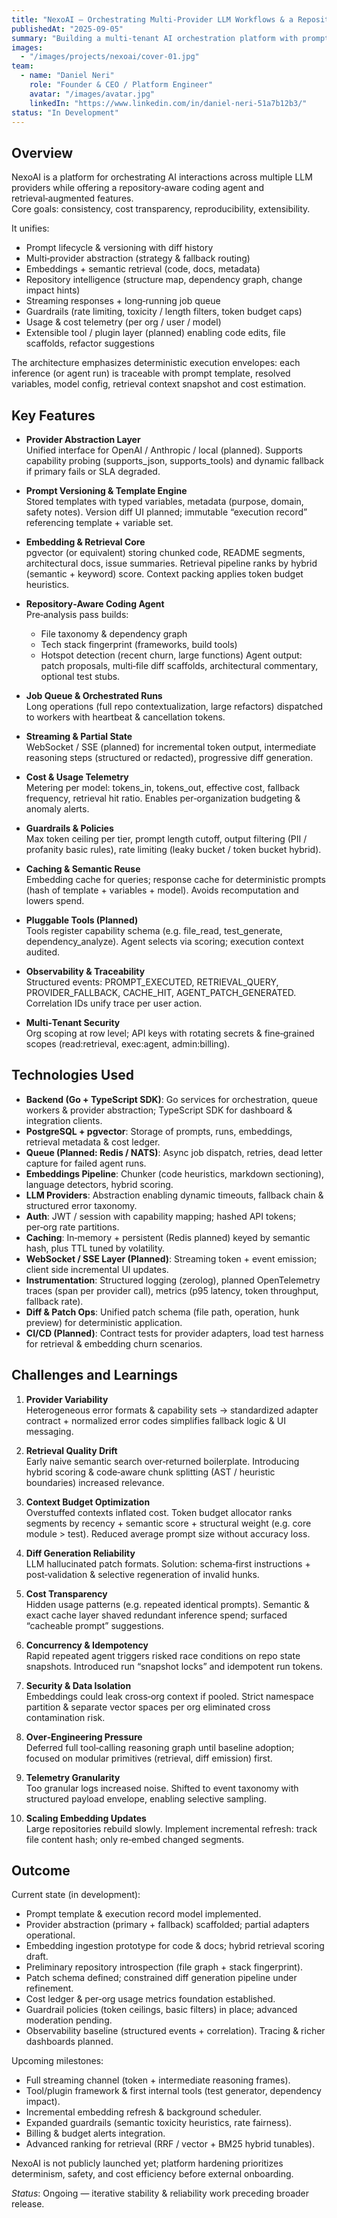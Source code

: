 ```yaml
---
title: "NexoAI – Orchestrating Multi‑Provider LLM Workflows & a Repository‑Aware Coding Agent"
publishedAt: "2025-09-05"
summary: "Building a multi‑tenant AI orchestration platform with prompt versioning, embeddings retrieval, provider abstraction, cost controls and a repository‑aware coding assistant. (In active development)"
images:
  - "/images/projects/nexoai/cover-01.jpg"
team:
  - name: "Daniel Neri"
    role: "Founder & CEO / Platform Engineer"
    avatar: "/images/avatar.jpg"
    linkedIn: "https://www.linkedin.com/in/daniel-neri-51a7b12b3/"
status: "In Development"
---
```


## Overview

NexoAI is a platform for orchestrating AI interactions across multiple LLM providers while offering a repository‑aware coding agent and retrieval‑augmented features.  
Core goals: consistency, cost transparency, reproducibility, extensibility.

It unifies:
- Prompt lifecycle & versioning with diff history
- Multi‑provider abstraction (strategy & fallback routing)
- Embeddings + semantic retrieval (code, docs, metadata)
- Repository intelligence (structure map, dependency graph, change impact hints)
- Streaming responses + long‑running job queue
- Guardrails (rate limiting, toxicity / length filters, token budget caps)
- Usage & cost telemetry (per org / user / model)  
- Extensible tool / plugin layer (planned) enabling code edits, file scaffolds, refactor suggestions

The architecture emphasizes deterministic execution envelopes: each inference (or agent run) is traceable with prompt template, resolved variables, model config, retrieval context snapshot and cost estimation.

## Key Features

- **Provider Abstraction Layer**  
  Unified interface for OpenAI / Anthropic / local (planned). Supports capability probing (supports_json, supports_tools) and dynamic fallback if primary fails or SLA degraded.

- **Prompt Versioning & Template Engine**  
  Stored templates with typed variables, metadata (purpose, domain, safety notes). Version diff UI planned; immutable “execution record” referencing template + variable set.

- **Embedding & Retrieval Core**  
  pgvector (or equivalent) storing chunked code, README segments, architectural docs, issue summaries. Retrieval pipeline ranks by hybrid (semantic + keyword) score. Context packing applies token budget heuristics.

- **Repository‑Aware Coding Agent**  
  Pre‑analysis pass builds:
  - File taxonomy & dependency graph
  - Tech stack fingerprint (frameworks, build tools)
  - Hotspot detection (recent churn, large functions)
  Agent output: patch proposals, multi‑file diff scaffolds, architectural commentary, optional test stubs.

- **Job Queue & Orchestrated Runs**  
  Long operations (full repo contextualization, large refactors) dispatched to workers with heartbeat & cancellation tokens.

- **Streaming & Partial State**  
  WebSocket / SSE (planned) for incremental token output, intermediate reasoning steps (structured or redacted), progressive diff generation.

- **Cost & Usage Telemetry**  
  Metering per model: tokens_in, tokens_out, effective cost, fallback frequency, retrieval hit ratio. Enables per‑organization budgeting & anomaly alerts.

- **Guardrails & Policies**  
  Max token ceiling per tier, prompt length cutoff, output filtering (PII / profanity basic rules), rate limiting (leaky bucket / token bucket hybrid).

- **Caching & Semantic Reuse**  
  Embedding cache for queries; response cache for deterministic prompts (hash of template + variables + model). Avoids recomputation and lowers spend.

- **Pluggable Tools (Planned)**  
  Tools register capability schema (e.g. file_read, test_generate, dependency_analyze). Agent selects via scoring; execution context audited.

- **Observability & Traceability**  
  Structured events: PROMPT_EXECUTED, RETRIEVAL_QUERY, PROVIDER_FALLBACK, CACHE_HIT, AGENT_PATCH_GENERATED. Correlation IDs unify trace per user action.

- **Multi‑Tenant Security**  
  Org scoping at row level; API keys with rotating secrets & fine‑grained scopes (read:retrieval, exec:agent, admin:billing).

## Technologies Used

- **Backend (Go + TypeScript SDK)**: Go services for orchestration, queue workers & provider abstraction; TypeScript SDK for dashboard & integration clients.
- **PostgreSQL + pgvector**: Storage of prompts, runs, embeddings, retrieval metadata & cost ledger.
- **Queue (Planned: Redis / NATS)**: Async job dispatch, retries, dead letter capture for failed agent runs.
- **Embeddings Pipeline**: Chunker (code heuristics, markdown sectioning), language detectors, hybrid scoring.
- **LLM Providers**: Abstraction enabling dynamic timeouts, fallback chain & structured error taxonomy.
- **Auth**: JWT / session with capability mapping; hashed API tokens; per‑org rate partitions.
- **Caching**: In‑memory + persistent (Redis planned) keyed by semantic hash, plus TTL tuned by volatility.
- **WebSocket / SSE Layer (Planned)**: Streaming token + event emission; client side incremental UI updates.
- **Instrumentation**: Structured logging (zerolog), planned OpenTelemetry traces (span per provider call), metrics (p95 latency, token throughput, fallback rate).
- **Diff & Patch Ops**: Unified patch schema (file path, operation, hunk preview) for deterministic application.
- **CI/CD (Planned)**: Contract tests for provider adapters, load test harness for retrieval & embedding churn scenarios.

## Challenges and Learnings

1. **Provider Variability**  
   Heterogeneous error formats & capability sets → standardized adapter contract + normalized error codes simplifies fallback logic & UI messaging.

2. **Retrieval Quality Drift**  
   Early naive semantic search over‑returned boilerplate. Introducing hybrid scoring & code‑aware chunk splitting (AST / heuristic boundaries) increased relevance.

3. **Context Budget Optimization**  
   Overstuffed contexts inflated cost. Token budget allocator ranks segments by recency + semantic score + structural weight (e.g. core module > test). Reduced average prompt size without accuracy loss.

4. **Diff Generation Reliability**  
   LLM hallucinated patch formats. Solution: schema‑first instructions + post‑validation & selective regeneration of invalid hunks.

5. **Cost Transparency**  
   Hidden usage patterns (e.g. repeated identical prompts). Semantic & exact cache layer shaved redundant inference spend; surfaced “cacheable prompt” suggestions.

6. **Concurrency & Idempotency**  
   Rapid repeated agent triggers risked race conditions on repo state snapshots. Introduced run “snapshot locks” and idempotent run tokens.

7. **Security & Data Isolation**  
   Embeddings could leak cross‑org context if pooled. Strict namespace partition & separate vector spaces per org eliminated cross contamination risk.

8. **Over‑Engineering Pressure**  
   Deferred full tool‑calling reasoning graph until baseline adoption; focused on modular primitives (retrieval, diff emission) first.

9. **Telemetry Granularity**  
   Too granular logs increased noise. Shifted to event taxonomy with structured payload envelope, enabling selective sampling.

10. **Scaling Embedding Updates**  
    Large repositories rebuild slowly. Implement incremental refresh: track file content hash; only re‑embed changed segments.

## Outcome

Current state (in development):
- Prompt template & execution record model implemented.
- Provider abstraction (primary + fallback) scaffolded; partial adapters operational.
- Embedding ingestion prototype for code & docs; hybrid retrieval scoring draft.
- Preliminary repository introspection (file graph + stack fingerprint).
- Patch schema defined; constrained diff generation pipeline under refinement.
- Cost ledger & per‑org usage metrics foundation established.
- Guardrail policies (token ceilings, basic filters) in place; advanced moderation pending.
- Observability baseline (structured events + correlation). Tracing & richer dashboards planned.

Upcoming milestones:
- Full streaming channel (token + intermediate reasoning frames).
- Tool/plugin framework & first internal tools (test generator, dependency impact).
- Incremental embedding refresh & background scheduler.
- Expanded guardrails (semantic toxicity heuristics, rate fairness).
- Billing & budget alerts integration.
- Advanced ranking for retrieval (RRF / vector + BM25 hybrid tunables).

NexoAI is not publicly launched yet; platform hardening prioritizes determinism, safety, and cost efficiency before external onboarding.

*Status*: Ongoing — iterative stability & reliability work preceding broader release.